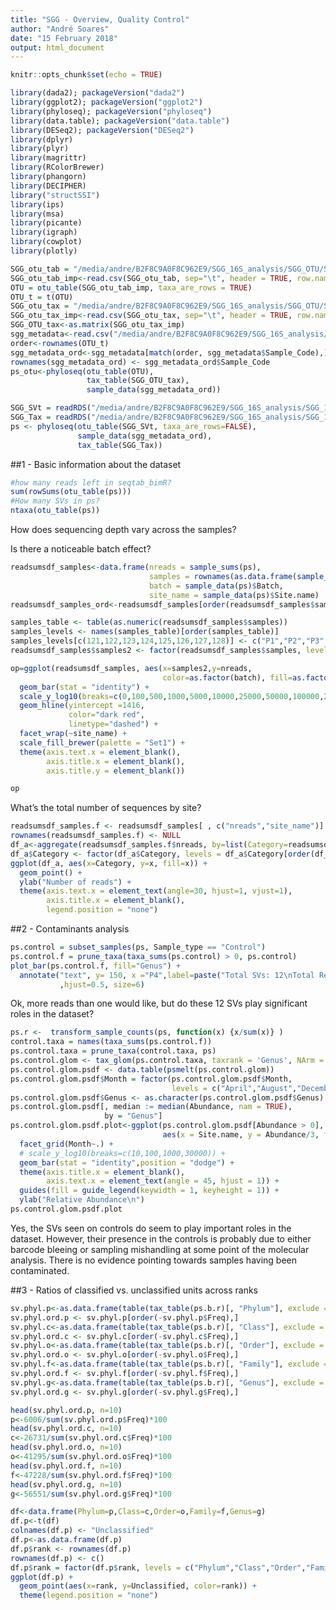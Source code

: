 ```yaml
---
title: "SGG - Overview, Quality Control"
author: "André Soares"
date: "15 February 2018"
output: html_document
---
```


```r
knitr::opts_chunk$set(echo = TRUE)
```
```r
library(dada2); packageVersion("dada2")
library(ggplot2); packageVersion("ggplot2")
library(phyloseq); packageVersion("phyloseq")
library(data.table); packageVersion("data.table")
library(DESeq2); packageVersion("DESeq2")
library(dplyr)
library(plyr)
library(magrittr)
library(RColorBrewer)
library(phangorn)
library(DECIPHER)
library("structSSI")
library(ips)
library(msa)
library(picante)
library(igraph)
library(cowplot)
library(plotly)
```
```r
SGG_otu_tab = "/media/andre/B2F8C9A0F8C962E9/SGG_16S_analysis/SGG_OTU/SGG_OTU_m.txt"
SGG_otu_tab_imp<-read.csv(SGG_otu_tab, sep="\t", header = TRUE, row.names = 1, check.names = FALSE)
OTU = otu_table(SGG_otu_tab_imp, taxa_are_rows = TRUE)
OTU_t = t(OTU)
SGG_otu_tax = "/media/andre/B2F8C9A0F8C962E9/SGG_16S_analysis/SGG_OTU/SGG_OTU_tax_c.txt"
SGG_otu_tax_imp<-read.csv(SGG_otu_tax, sep="\t", header = TRUE, row.names = 1)
SGG_OTU_tax<-as.matrix(SGG_otu_tax_imp)
sgg_metadata<-read.csv("/media/andre/B2F8C9A0F8C962E9/SGG_16S_analysis/SGG_16S_metadata/SGG_metadata.csv", header=TRUE)
order<-rownames(OTU_t)
sgg_metadata_ord<-sgg_metadata[match(order, sgg_metadata$Sample_Code),]
rownames(sgg_metadata_ord) <- sgg_metadata_ord$Sample_Code
ps_otu<-phyloseq(otu_table(OTU), 
                 tax_table(SGG_OTU_tax), 
                 sample_data(sgg_metadata_ord))
```
```r
SGG_SVt = readRDS("/media/andre/B2F8C9A0F8C962E9/SGG_16S_analysis/SGG_16S_data_trimmed_DADA2_table/seqtab_final.rds")
SGG_Tax = readRDS("/media/andre/B2F8C9A0F8C962E9/SGG_16S_analysis/SGG_16S_data_trimmed_DADA2_table/tax_final.rds")
ps <- phyloseq(otu_table(SGG_SVt, taxa_are_rows=FALSE),
               sample_data(sgg_metadata_ord), 
               tax_table(SGG_Tax))
```

##1 - Basic information about the dataset

```r
#how many reads left in seqtab_bimR?
sum(rowSums(otu_table(ps)))
#How many SVs in ps?
ntaxa(otu_table(ps))
```

How does sequencing depth vary across the samples?

Is there a noticeable batch effect?

```r
readsumsdf_samples<-data.frame(nreads = sample_sums(ps),
                               samples = rownames(as.data.frame(sample_sums(ps))),
                               batch = sample_data(ps)$Batch,
                               site_name = sample_data(ps)$Site.name)
readsumsdf_samples_ord<-readsumsdf_samples[order(readsumsdf_samples$samples),]

samples_table <- table(as.numeric(readsumsdf_samples$samples))
samples_levels <- names(samples_table)[order(samples_table)]
samples_levels[c(121,122,123,124,125,126,127,128)] <- c("P1","P2","P3","P4","S1","S2","S3","S4")
readsumsdf_samples$samples2 <- factor(readsumsdf_samples$samples, levels = samples_levels)

op=ggplot(readsumsdf_samples, aes(x=samples2,y=nreads, 
                                  color=as.factor(batch), fill=as.factor(batch))) +
  geom_bar(stat = "identity") +
  scale_y_log10(breaks=c(0,100,500,1000,5000,10000,25000,50000,100000,200000)) +
  geom_hline(yintercept =1416,
             color="dark red",
             linetype="dashed") +
  facet_wrap(~site_name) +
  scale_fill_brewer(palette = "Set1") +
  theme(axis.text.x = element_blank(),
        axis.title.x = element_blank(),
        axis.title.y = element_blank())
```
```r
op
```

What's the total number of sequences by site?

```r
readsumsdf_samples.f <- readsumsdf_samples[ , c("nreads","site_name")]
rownames(readsumsdf_samples.f) <- NULL
df_a<-aggregate(readsumsdf_samples.f$nreads, by=list(Category=readsumsdf_samples.f$site_name), FUN=sum)
df_a$Category <- factor(df_a$Category, levels = df_a$Category[order(df_a$x)])
ggplot(df_a, aes(x=Category, y=x, fill=x)) + 
  geom_point() +
  ylab("Number of reads") +
  theme(axis.text.x = element_text(angle=30, hjust=1, vjust=1),
        axis.title.x = element_blank(),
        legend.position = "none")
```

##2 - Contaminants analysis

```r
ps.control = subset_samples(ps, Sample_type == "Control")
ps.control.f = prune_taxa(taxa_sums(ps.control) > 0, ps.control)
plot_bar(ps.control.f, fill="Genus") +
  annotate("text", y= 150, x ="P4",label=paste("Total SVs: 12\nTotal Reads:742")
           ,hjust=0.5, size=6)
```

Ok, more reads than one would like, but do these 12 SVs play significant roles in the dataset?

```r
ps.r <-  transform_sample_counts(ps, function(x) {x/sum(x)} ) 
control.taxa = names(taxa_sums(ps.control.f))
ps.control.taxa = prune_taxa(control.taxa, ps)
ps.control.glom <- tax_glom(ps.control.taxa, taxrank = 'Genus', NArm = FALSE)
ps.control.glom.psdf <- data.table(psmelt(ps.control.glom))
ps.control.glom.psdf$Month = factor(ps.control.glom.psdf$Month, 
                                    levels = c("April","August","December","Control"))
ps.control.glom.psdf$Genus <- as.character(ps.control.glom.psdf$Genus)
ps.control.glom.psdf[, median := median(Abundance, nam = TRUE), 
                     by = "Genus"]
ps.control.glom.psdf.plot<-ggplot(ps.control.glom.psdf[Abundance > 0], 
                                  aes(x = Site.name, y = Abundance/3, fill = Genus)) + 
  facet_grid(Month~.) +
  # scale_y_log10(breaks=c(10,100,1000,30000)) +
  geom_bar(stat = "identity",position = "dodge") +
  theme(axis.title.x = element_blank(),
        axis.text.x = element_text(angle = 45, hjust = 1)) + 
  guides(fill = guide_legend(keywidth = 1, keyheight = 1)) +
  ylab("Relative Abundance\n")
ps.control.glom.psdf.plot
```

Yes, the SVs seen on controls do seem to play important roles in the dataset. However, their presence in the controls is probably due to either barcode bleeing or sampling mishandling at some point of the molecular analysis. There is no evidence pointing towards samples having been contaminated.

##3 - Ratios of classified vs. unclassified units across ranks
```r
sv.phyl.p<-as.data.frame(table(tax_table(ps.b.r)[, "Phylum"], exclude = NULL))
sv.phyl.ord.p <- sv.phyl.p[order(-sv.phyl.p$Freq),]
sv.phyl.c<-as.data.frame(table(tax_table(ps.b.r)[, "Class"], exclude = NULL))
sv.phyl.ord.c <- sv.phyl.c[order(-sv.phyl.c$Freq),] 
sv.phyl.o<-as.data.frame(table(tax_table(ps.b.r)[, "Order"], exclude = NULL))
sv.phyl.ord.o <- sv.phyl.o[order(-sv.phyl.o$Freq),] 
sv.phyl.f<-as.data.frame(table(tax_table(ps.b.r)[, "Family"], exclude = NULL))
sv.phyl.ord.f <- sv.phyl.f[order(-sv.phyl.f$Freq),] 
sv.phyl.g<-as.data.frame(table(tax_table(ps.b.r)[, "Genus"], exclude = NULL))
sv.phyl.ord.g <- sv.phyl.g[order(-sv.phyl.g$Freq),] 

head(sv.phyl.ord.p, n=10)
p<-6006/sum(sv.phyl.ord.p$Freq)*100
head(sv.phyl.ord.c, n=10)
c<-26731/sum(sv.phyl.ord.c$Freq)*100
head(sv.phyl.ord.o, n=10)
o<-41295/sum(sv.phyl.ord.o$Freq)*100
head(sv.phyl.ord.f, n=10)
f<-47228/sum(sv.phyl.ord.f$Freq)*100
head(sv.phyl.ord.g, n=10)
g<-56551/sum(sv.phyl.ord.g$Freq)*100

df<-data.frame(Phylum=p,Class=c,Order=o,Family=f,Genus=g)
df.p<-t(df)
colnames(df.p) <- "Unclassified"
df.p<-as.data.frame(df.p)
df.p$rank <- rownames(df.p)
rownames(df.p) <- c()
df.p$rank = factor(df.p$rank, levels = c("Phylum","Class","Order","Family","Genus"))
ggplot(df.p) + 
  geom_point(aes(x=rank, y=Unclassified, color=rank)) +
  theme(legend.position = "none")
```
